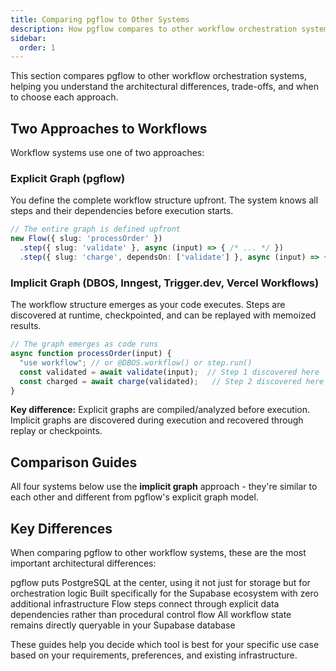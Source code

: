 ```yaml
---
title: Comparing pgflow to Other Systems
description: How pgflow compares to other workflow orchestration systems
sidebar:
  order: 1
---
```



This section compares pgflow to other workflow orchestration systems, helping you understand the architectural differences, trade-offs, and when to choose each approach.

## Two Approaches to Workflows

Workflow systems use one of two approaches:

### Explicit Graph (pgflow)

You define the complete workflow structure upfront. The system knows all steps and their dependencies before execution starts.

```typescript
// The entire graph is defined upfront
new Flow({ slug: 'processOrder' })
  .step({ slug: 'validate' }, async (input) => { /* ... */ })
  .step({ slug: 'charge', dependsOn: ['validate'] }, async (input) => { /* ... */ });
```

### Implicit Graph (DBOS, Inngest, Trigger.dev, Vercel Workflows)

The workflow structure emerges as your code executes. Steps are discovered at runtime, checkpointed, and can be replayed with memoized results.

```typescript
// The graph emerges as code runs
async function processOrder(input) {
  "use workflow"; // or @DBOS.workflow() or step.run()
  const validated = await validate(input);  // Step 1 discovered here
  const charged = await charge(validated);   // Step 2 discovered here
}
```

**Key difference:** Explicit graphs are compiled/analyzed before execution. Implicit graphs are discovered during execution and recovered through replay or checkpoints.

## Comparison Guides

All four systems below use the **implicit graph** approach - they're similar to each other and different from pgflow's explicit graph model.

<CardGrid>
  <LinkCard
    title="pgflow vs DBOS"
    description="Implicit graph via decorators with PostgreSQL checkpointing"
    href="/comparisons/dbos/"
  />

  <LinkCard
    title="pgflow vs Inngest"
    description="Implicit graph via step functions with execution engine"
    href="/comparisons/inngest/"
  />

  <LinkCard
    title="pgflow vs Trigger.dev"
    description="Implicit graph for background jobs with developer dashboard"
    href="/comparisons/trigger/"
  />

  <LinkCard
    title="pgflow vs Vercel Workflows"
    description="Implicit graph via directives with deterministic replay"
    href="/comparisons/vercel-workflows/"
  />
</CardGrid>

## Key Differences

When comparing pgflow to other workflow systems, these are the most important architectural differences:

<Card title="🗄️ Database-Centric Orchestration">
  pgflow puts PostgreSQL at the center, using it not just for storage but for orchestration logic
</Card>

<Card title="⚡ Supabase Integration">
  Built specifically for the Supabase ecosystem with zero additional infrastructure
</Card>

<Card title="🔗 Explicit Data Dependencies">
  Flow steps connect through explicit data dependencies rather than procedural control flow
</Card>

<Card title="💾 PostgreSQL State Storage">
  All workflow state remains directly queryable in your Supabase database
</Card>

These guides help you decide which tool is best for your specific use case based on your requirements, preferences, and existing infrastructure.
